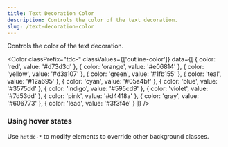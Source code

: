 ```yaml
---
title: Text Decoration Color
description: Controls the color of the text decoration.
slug: /text-decoration-color
---
```



Controls the color of the text decoration.

<Color 
  classPrefix="tdc-" 
  classValues={['outline-color']} 
  data={[
    { color: 'red', value: '#d73d3d' },
    { color: 'orange', value: '#e06814' },
    { color: 'yellow', value: '#d3a107' },
    { color: 'green', value: '#1fb155' },
    { color: 'teal', value: '#12a695' },
    { color: 'cyan', value: '#05a4bf' },
    { color: 'blue', value: '#3575dd' },
    { color: 'indigo', value: '#595cd9' },
    { color: 'violet', value: '#7d53dd' },
    { color: 'pink', value: '#d4418a' },
    { color: 'gray', value: '#606773' },
    { color: 'lead', value: '#3f3f4e' }
  ]}
/>

### Using hover states

Use `h:tdc-*` to modify elements to override other background classes.